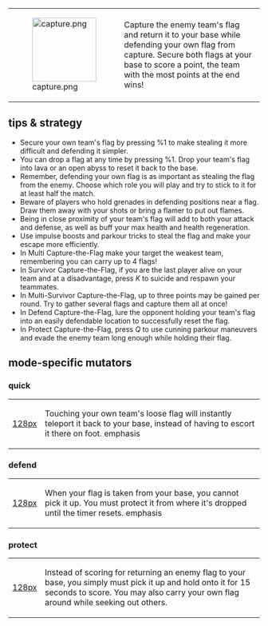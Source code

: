 {|
|[[File:capture.png|128px]]
|Capture the enemy team's flag and return it to your base while defending your own flag from capture. Secure both flags at your base to score a point, the team with the most points at the end wins!
|}

==tips & strategy==
* Secure your own team's flag by pressing %1 to make stealing it more difficult and defending it simpler.
* You can drop a flag at any time by pressing %1. Drop your team's flag into lava or an open abyss to reset it back to the base.
* Remember, defending your own flag is as important as stealing the flag from the enemy. Choose which role you will play and try to stick to it for at least half the match.
* Beware of players who hold grenades in defending positions near a flag. Draw them away with your shots or bring a flamer to put out flames.
* Being in close proximity of your team's flag will add to both your attack and defense, as well as buff your max health and health regeneration.
* Use impulse boosts and parkour tricks to steal the flag and make your escape more efficiently.
* In Multi Capture-the-Flag make your target the weakest team, remembering you can carry up to 4 flags!
* In Survivor Capture-the-Flag, if you are the last player alive on your team and at a disadvantage, press ''K'' to suicide and respawn your teammates.
* In Multi-Survivor Capture-the-Flag, up to three points may be gained per round. Try to gather several flags and capture them all at once!
* In Defend Capture-the-Flag, lure the opponent holding your team's flag into an easily defendable location to successfully reset the flag.
* In Protect Capture-the-Flag, press ''Q'' to use cunning parkour maneuvers and evade the enemy team long enough while holding their flag.
== mode-specific mutators==
===quick===
{|
|[[file:capturequick.png|128px]]
|Touching your own team's loose flag will instantly teleport it back to your base,
instead of having to escort it there on foot.
emphasis
|}

===defend===
{|
|[[file:capturedefend.png|128px]]
|When your flag is taken from your base, you cannot pick it up.
You must protect it from where it's dropped until the timer resets.
emphasis
|}

===protect===
{|
|[[file:captureprotect.png|128px]]
|Instead of scoring for returning an enemy flag to your base, you simply must
pick it up and hold onto it for 15 seconds to score. You may also carry your own
flag around while seeking out others.
|}
